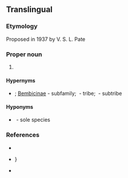 ==Translingual==

===Etymology===
Proposed in 1937 by V. S. L. Pate

===Proper noun===
{{taxoninfl|i=1|g=?}}

# {{taxon|genus|family|Crabronidae|{{taxlink|Zyzzyx chilensis|species}}, a [[sand wasp]] that makes a buzzing sound}}

====Hypernyms====
* {{sense|genus}} {{Crabronidae Hypernyms}}; [[Bembicinae]]&nbsp;- subfamily; {{taxlink|Bembicini|tribe|ver=211228}}&nbsp;- tribe; {{taxlink|Bembicina|subtribe|ver=211228}}&nbsp;- subtribe

====Hyponyms====
* {{sense|genus}} {{taxlink|Zyzzyx chilensis|species|ver=211228}}&nbsp;- sole species

===References===
* {{pedia|i=1}}
* {{specieslite|Bembicinae}}}
* {{comcatlite|Bembicina}}